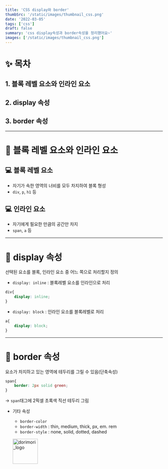 ```yaml
---
title: 'CSS display와 border'
thumbSrc: '/static/images/thumbnail_css.png'
date: '2022-03-05'
tags: ['css']
draft: false
summary: 'css display속성과 border속성을 정리했어요~'
images: ['/static/images/thumbnail_css.png']
---
```

# ✨ 목차
## 1. 블록 레벨 요소와 인라인 요소
## 2. display 속성
## 3. border 속성
---   
# 🎈 블록 레벨 요소와 인라인 요소
## 💻 블록 레벨 요소
- 자기가 속한 영역의 너비를 모두 차지하여 블록 형성
- `div`, `p`, `h1` 등

## 💻 인라인 요소
- 자기에게 필요한 만큼의 공간만 차지
- `span`, `a` 등 
---   
# 🎈 display 속성
선택된 요소를 블록, 인라인 요소 중 어느 쪽으로 처리할지 정의

- `display: inline` : 블록레벨 요소를 인라인으로 처리
```css
div{
    display: inline;
}
```

- `display: block` : 인라인 요소를 블록레벨로 처리
```css
a{
    display: block;
}
```
---   
# 🎈 border 속성
요소가 차지하고 있는 영역에 테두리를 그릴 수 있음(단축속성)
```css 
span{
    border: 2px solid green;
}
```
-> `span`태그에 2픽셀 초록색 직선 테두리 그림
- 기타 속성
    - `border-color`
    - `border-width` : thin, medium, thick, px, em. rem
    - `border-style` : none, solid, dotted, dashed


    <img src="/static/images/dorimori_logo_long.jpg" height="80px" title="logo" alt="dorimori_logo"></img>